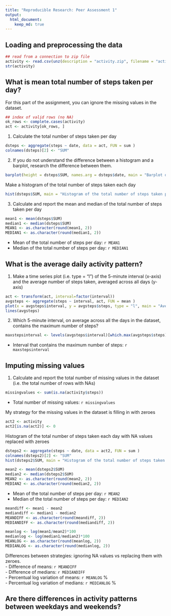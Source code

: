 ```yaml
---
title: "Reproducible Research: Peer Assessment 1"
output: 
  html_document:
    keep_md: true
---
```



## Loading and preprocessing the data

```r
## read from a connection to zip file
activity <- read.csv(unz(description = "activity.zip", filename = "activity.csv"), na.strings = "NA")
str(activity)
```


## What is mean total number of steps taken per day?

For this part of the assignment, you can ignore the missing values in the dataset.
```r
## index of valid rows (no NA)
ok_rows <- complete.cases(activity)
act <- activity[ok_rows, ]
```

1. Calculate the total number of steps taken per day
```r
dsteps <- aggregate(steps ~ date, data = act, FUN = sum )
colnames(dsteps)[2] <- "SUM"
```

2. If you do not understand the difference between a histogram and a barplot, research the difference between them.
```r
barplot(height = dsteps$SUM, names.arg = dsteps$date, main = "Barplot of the total number of steps taken per day", xlab = "Date", ylab = "Steps per day")
```

Make a histogram of the total number of steps taken each day
```r
hist(dsteps$SUM, main = "Histogram of the total number of steps taken per day", xlab = "Total steps per day", labels = TRUE, col = "yellow")
```

3. Calculate and report the mean and median of the total number of steps taken per day
```r
mean1 <- mean(dsteps$SUM)
median1 <- median(dsteps$SUM)
MEAN1 <- as.character(round(mean1, 2))
MEDIAN1 <- as.character(round(median1, 2))
```
- Mean of the total number of steps per day: `r MEAN1`
- Median of the total number of steps per day: `r MEDIAN1`


## What is the average daily activity pattern?

1. Make a time series plot (i.e. type = "l") of the 5-minute interval (x-axis) and the average number of steps taken, averaged across all days (y-axis)
```r
act <- transform(act, interval=factor(interval))
avgsteps <- aggregate(steps ~ interval, act, FUN = mean )
plot(x = avgsteps$interval, y = avgsteps$steps, type = "l", main = "Average number of steps, across all days", ylab = "mean steps" )
lines(avgsteps)

```

2. Which 5-minute interval, on average across all the days in the dataset, contains the maximum number of steps?
```r
maxstepsinterval <- levels(avgsteps$interval)[which.max(avgsteps$steps)]
```
- Interval that contains the maximum number of steps: `r maxstepsinterval`


## Imputing missing values

1. Calculate and report the total number of missing values in the dataset (i.e. the total number of rows with NAs)
```r
missingvalues <- sum(is.na(activity$steps))
```
- Total number of missing values: `r missingvalues`

My strategy for the missing values in the dataset is filling in with zeroes
```r
act2 <- activity
act2[is.na(act2)] <- 0
```

Histogram of the total number of steps taken each day with NA values replaced with zeroes
```r
dsteps2 <- aggregate(steps ~ date, data = act2, FUN = sum )
colnames(dsteps2)[2] <- "SUM"
hist(dsteps2$SUM, main = "Histogram of the total number of steps taken per day", xlab = "Total steps per day", labels = TRUE, col = "orange")

```

```r
mean2 <- mean(dsteps2$SUM)
median2 <- median(dsteps2$SUM)
MEAN2 <- as.character(round(mean2, 2))
MEDIAN2 <- as.character(round(median2, 2))
```
- Mean of the total number of steps per day: `r MEAN2`
- Median of the total number of steps per day: `r MEDIAN2`

```r
meandiff <- mean1 - mean2
mediandiff <- median1 - median2
MEANDIFF <- as.character(round(meandiff, 2))
MEDIANDIFF <- as.character(round(mediandiff, 2))

meanlog <- log(mean1/mean2)*100
medianlog <- log(median1/median2)*100
MEANLOG <- as.character(round(meanlog, 2))
MEDIANLOG <- as.character(round(medianlog, 2))
```
Differences between strategies: ignoring NA values vs replacing them with zeroes.  
- Difference of means: `r MEANDIFF`  
- Difference of medians: `r MEDIANDIFF`  
- Percentual log variation of means: `r MEANLOG` %  
- Percentual log variation of medians: `r MEDIANLOG` %  



## Are there differences in activity patterns between weekdays and weekends?

```r
```
